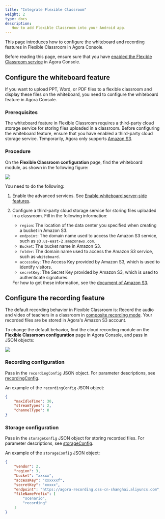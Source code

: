 ```yaml
---
title: "Integrate Flexible Classroom"
weight: 2
type: docs
description:
   How to add Flexible Classroom into your Android app.
---
```


This page introduces how to configure the whiteboard and recording features in Flexible Classroom in Agora Console.

Before reading this page, ensure sure that you have <a href="/en/agora-class/agora_class_enable" target="_blank">enabled the Flexible Classroom service</a> in Agora Console.

## Configure the whiteboard feature

If you want to upload PPT, Word, or PDF files to a flexible classroom and display these files on the whiteboard, you need to configure the whiteboard feature in Agora Console.

### Prerequisites

The whiteboard feature in Flexible Classroom requires a third-party cloud storage service for storing files uploaded in a classroom. Before configuring the whiteboard feature, ensure that you have enabled a third-party cloud storage service. Temporarily, Agora only supports <a href="https://aws.amazon.com/s3/?nc1=h_ls" target="_blank">Amazon S3</a>.

### Procedure

On the **Flexible Classroom configuration** page, find the whiteboard module, as shown in the following figure:

![](https://web-cdn.agora.io/docs-files/1641366278596)

You need to do the following:

1. Enable the advanced services. See <a href="/en/whiteboard/enable_whiteboard#enable-whiteboard-server-side-features" target="_blank">Enable whiteboard server-side features</a>.

2. Configure a third-party cloud storage service for storing files uploaded in a classroom. Fill in the following information:
      - `region`: The location of the data center you specified when creating a bucket in Amazon S3.
      - `endpoint`: The domain name used to access the Amazon S3 service, such as `s3.us-east-2.amazonaws.com`.
      - `Bucket`: The bucket name in Amazon S3.
      - `folder`: The domain name used to access the Amazon S3 service, such as `whiteboard`.
      - `accessKey`: The Access Key provided by Amazon S3, which is used to identify visitors.
      - `secretKey`: The Secret Key provided by Amazon S3, which is used to authenticate signatures.

   <div class="alert info">For how to get these information, see the <a href="https://docs.aws.amazon.com/AmazonS3/latest/userguide/Welcome.html" target="_blank">document of Amazon S3</a>.</div>

## Configure the recording feature

The default recording behavior in Flexible Classroom is: Record the audio and video of teachers in a classroom in <a href="/en/cloud-recording/cloud_recording_composite_mode?platform=RESTful" target="_blank">composite recording mode</a>. Your recorded files are be stored in Agora's Amazon S3 account.

To change the default behavior, find the cloud recording module on the **Flexible Classroom configuration** page in Agora Console, and pass in JSON objects:

![](https://web-cdn.agora.io/docs-files/1641368314262)

### Recording configuration

Pass in the `recordingConfig` JSON object. For parameter descriptions, see <a href="/en/cloud-recording/cloud_recording_api_start?platform=RESTful#recordingConfig" target="_blank">recordingConfig</a>.

An example of the `recordingConfig` JSON object:

```json
{
    "maxIdleTime": 30,
    "streamTypes": 2,
    "channelType": 0
}
```

### Storage configuration

Pass in the `storageConfig` JSON object for storing recorded files. For parameter descriptions, see <a href="/en/cloud-recording/cloud_recording_api_start?platform=RESTful#storageConfig" target="_blank">storageConfig</a>.

An example of the `storageConfig` JSON object:

```json
{
    "vendor": 2,
    "region": 3,
    "bucket": "xxxxx",
    "accessKey": "xxxxxxf",
    "secretKey": "xxxxx",
    "endpoint": "https://agora-recording.oss-cn-shanghai.aliyuncs.com",
    "fileNamePrefix": [
        "scenario",
        "recording"
    ]
}
```